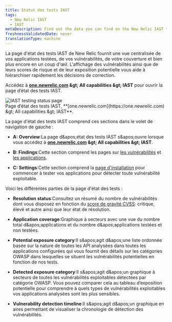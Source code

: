 ```yaml
---
title: Statut des tests IAST
tags:
  - New Relic IAST
  - IAST
metaDescription: Find out the data you can find on the New Relic IAST testing status page.
freshnessValidatedDate: never
translationType: machine
---
```


La page d'état des tests IAST de New Relic fournit une vue centralisée de vos applications testées, de vos vulnérabilités, de votre couverture et bien plus encore en un coup d'œil. L'affichage des vulnérabilités ainsi que de leurs scores de risque et de leur exposition potentielle vous aide à hiérarchiser rapidement les décisions de correction.

Accédez à <DNT>**[one.newrelic.com](https://one.newrelic.com) &amp;gt; All capabilities &amp;gt; IAST**</DNT> pour ouvrir la page d’état des tests IAST.

<img title="IAST testing status page" alt="IAST testing status page" src="/images/iast_screenshot-full_summary.webp" />

<figcaption>
  Page d’état des tests IAST, <DNT>**[one.newrelic.com](https://one.newrelic.com) &amp;gt; All capabilities &amp;gt; IAST**</DNT>.
</figcaption>

La page d'état des tests IAST comprend ces sections dans le volet de navigation de gauche :

* <DNT>**A: Overview**</DNT>:La page d&amp;apos;état des tests IAST s&amp;apos;ouvre lorsque vous accédez à <DNT>**[one.newrelic.com](https://one.newrelic.com) &amp;gt; All capabilities &amp;gt; IAST**</DNT>.

* <DNT>**B: Findings**</DNT>:Cette section comprend les pages sur [les vulnérabilités](/docs/iast/exploitable-vulns/) et [les applications](/docs/iast/applications/).

* <DNT>**C: Settings**</DNT>:Cette section comprend la [page d'installation](/docs/iast/install/) pour commencer à tester vos applications pour détecter toute vulnérabilité exploitable.

Voici les différentes parties de la page d'état des tests :

* <DNT>**Resolution status**</DNT>:Consultez un résumé du nombre de vulnérabilités dont vous disposez en fonction du [score de gravité CVSS](/docs/iast/introduction/#vuln-severity): critique, élevé et autre ainsi que leur état de résolution.

* <DNT>**Application coverage**</DNT>:Graphique à secteurs avec une vue du nombre total d&amp;apos;applications et du nombre d&amp;apos;applications testées et non testées.

* <DNT>**Potential exposure category**</DNT>:Il s&amp;apos;agit d&amp;apos;une liste ordonnée basée sur la nature de toutes les API analysées dans toutes les applications configurées qui vous fournit des détails sur les catégories OWASP dans lesquelles se situent les vulnérabilités potentielles en fonction de nos tests.

* <DNT>**Detected exposure category**</DNT>:Il s&amp;apos;agit d&amp;apos;un graphique à secteurs de toutes les vulnérabilités exploitables détectées par catégorie OWASP. Vous pouvez comparer cela au tableau d’exposition potentielle pour comprendre à quels types de vulnérabilités exploitables vos applications analysées sont les plus sensibles.

* <DNT>**Vulnerability detection timeline**</DNT>:Il s&amp;apos;agit d&amp;apos;un graphique en aires permettant de visualiser la chronologie de détection des vulnérabilités.